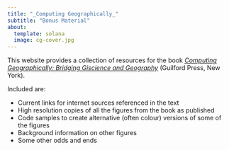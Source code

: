 ```yaml
---
title: "_Computing Geographically_"
subtitle: "Bonus Material"
about:
  template: solana
  image: cg-cover.jpg
---
```


This website provides a collection of resources for the book [_Computing Geographically: Bridging Giscience and Geography_](https://www.guilford.com/books/Computing-Geographically/David-O'Sullivan/9781462553938) (Guilford Press, New York).

Included are:

+ Current links for internet sources referenced in the text
+ High resolution copies of all the figures from the book as published
+ Code samples to create alternative (often colour) versions of some of the figures
+ Background information on other figures
+ Some other odds and ends
